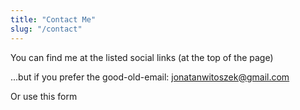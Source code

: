 ```yaml
---
title: "Contact Me"
slug: "/contact"
---
```



You can find me at the listed social links (at the top of the page)

...but if you prefer the good-old-email:
[jonatanwitoszek@gmail.com](mailto:jonatanwitoszek@gmail.com)

Or use this form

<ContactForm />
